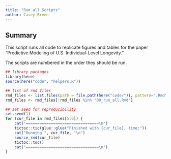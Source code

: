 ```yaml
---
title: "Run all Scripts"
author: Casey Breen
---
```


## Summary 

This script runs all code to replicate figures and tables for the paper "Predictive Modeling of U.S. Individual-Level Longevity." 

The scripts are numbered in the order they should be run.

```r
## library packages 
library(here)
source(here("code", "helpers.R"))

## list of rmd files 
rmd_files <- list.files(path = file.path(here("code/")), pattern=".Rmd")   
rmd_files <- rmd_files[!rmd_files %in% "00_run_all.Rmd"]

## set seed for reproducibility 
set.seed(1)
for (cur_file in rmd_files[5:6]) {
	cat("================================\n")
	tictoc::tic(glue::glue("Finished with {cur_file}, time:"))
	cat("Running ", cur_file, "\n")
  	source_rmd(cur_file)
  	tictoc::toc()
	cat("================================\n")
}
```